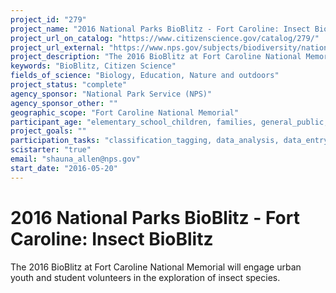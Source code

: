 ```yaml
---
project_id: "279"
project_name: "2016 National Parks BioBlitz - Fort Caroline: Insect BioBlitz"
project_url_on_catalog: "https://www.citizenscience.gov/catalog/279/"
project_url_external: "https://www.nps.gov/subjects/biodiversity/national-parks-bioblitz.htm"
project_description: "The 2016 BioBlitz at Fort Caroline National Memorial will engage urban youth and student volunteers in the exploration of insect species."
keywords: "BioBlitz, Citizen Science"
fields_of_science: "Biology, Education, Nature and outdoors"
project_status: "complete"
agency_sponsor: "National Park Service (NPS)"
agency_sponsor_other: ""
geographic_scope: "Fort Caroline National Memorial"
participant_age: "elementary_school_children, families, general_public, middle_school_children, targeted_group, teens"
project_goals: ""
participation_tasks: "classification_tagging, data_analysis, data_entry, finding_entities, identification, learning, observation, site_selection_description, specimen_sample_collection"
scistarter: "true"
email: "shauna_allen@nps.gov"
start_date: "2016-05-20"
---
```


# 2016 National Parks BioBlitz - Fort Caroline: Insect BioBlitz

The 2016 BioBlitz at Fort Caroline National Memorial will engage urban youth and student volunteers in the exploration of insect species.
